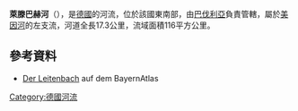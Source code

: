 {{Multiple issues|
{{Expand language|1=de|time=2020-12-10T09:00:02+00:00}}
{{Onesource|time=2020-12-10T09:00:02+00:00}}
}}
{{Coord|49.943736|N|10.874390|E|display=title}}

'''萊滕巴赫河'''（{{lang-de|Leitenbach}}），是[[德國|德國]]的河流，位於該國東南部，由[[巴伐利亞|巴伐利亞]]負責管轄，屬於[[美因河|美因河]]的左支流，河道全長17.3公里，流域面積116平方公里。

==參考資料==
* [http://geoportal.bayern.de/bayernatlas/default?lon=4425214.5&lat=5536110.5&zoom=8&base=951 Der Leitenbach] auf dem BayernAtlas

{{Germany-geo-stub}}
[[Category:德國河流|Category:德國河流]]